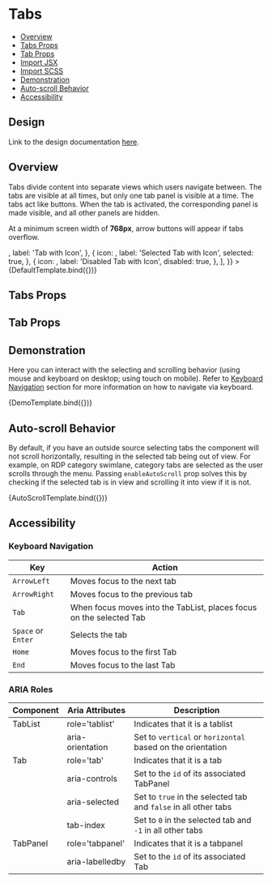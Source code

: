 
<Meta title="Components/Tabs" component={Tabs} />

# Tabs

- [Overview](#overview)
- [Tabs Props](#tabs-props)
- [Tab Props](#tab-props)
- [Import JSX](#import-jsx)
- [Import SCSS](#import-scss)
- [Demonstration](#demonstration)
- [Auto-scroll Behavior](#auto-scroll-behavior)
- [Accessibility](#accessibility)

## Design

Link to the design documentation <a href="https://bento.deliveryhero.net/3d2d84a09/p/391ff4-tabs">here</a>.

## Overview

Tabs divide content into separate views which users navigate between. The tabs are visible at all times, but only one tab panel is visible at a time. The tabs act like buttons. When the tab is activated, the corresponding panel is made visible, and all other panels are hidden.

At a minimum screen width of **768px**, arrow buttons will appear if tabs overflow.

<Canvas>
  <Story
    name="Overview"
    args={{
      id: 'tabs-overview',
      data: [
        {
          label: 'Tab',
        },
        {
          label: 'Selected Tab',
          selected: true,
        },
        {
          label: 'Disabled Tab',
          disabled: true,
        },
        {
          icon: <IcHeart />,
          label: 'Tab with Icon',
        },
        {
          icon: <IcHeart />,
          label: 'Selected Tab with Icon',
          selected: true,
        },
        {
          icon: <IcHeart />,
          label: 'Disabled Tab with Icon',
          disabled: true,
        },
      ],
    }}
  >
    {DefaultTemplate.bind({})}
  </Story>
</Canvas>

## Tabs Props

<ArgsTable of={Tabs} />

## Tab Props

<ArgsTable of={Tab} />

## Demonstration

Here you can interact with the selecting and scrolling behavior (using mouse and keyboard on desktop; using touch on mobile). Refer to <a href='#keyboard-navigation'>Keyboard Navigation</a> section for more information on how to navigate via keyboard.

<Canvas>
  <Story name="Demonstration">{DemoTemplate.bind({})}</Story>
</Canvas>

## Auto-scroll Behavior

By default, if you have an outside source selecting tabs the component will not scroll horizontally, resulting in the selected tab being out of view. For example, on RDP category swimlane, category tabs are selected as the user scrolls through the menu. Passing `enableAutoScroll` prop solves this by checking if the selected tab is in view and scrolling it into view if it is not.

<Canvas>
  <Story
    name="Auto-scroll Behaviour"
    parameters={{
      previewTabs: {
        canvas: {
          hidden: true,
        },
      },
      viewMode: 'docs',
    }}
  >
    {AutoScrollTemplate.bind({})}
  </Story>
</Canvas>

## Accessibility

### Keyboard Navigation

| Key                | Action                                                              |
| ------------------ | ------------------------------------------------------------------- |
| `ArrowLeft`        | Moves focus to the next tab                                         |
| `ArrowRight`       | Moves focus to the previous tab                                     |
| `Tab`              | When focus moves into the TabList, places focus on the selected Tab |
| `Space` or `Enter` | Selects the tab                                                     |
| `Home`             | Moves focus to the first Tab                                        |
| `End`              | Moves focus to the last Tab                                         |

### ARIA Roles

| Component | Aria Attributes  | Description                                                     |
| --------- | ---------------- | --------------------------------------------------------------- |
| TabList   | role='tablist'   | Indicates that it is a tablist                                  |
|           | aria-orientation | Set to `vertical` or `horizontal` based on the orientation      |
| Tab       | role='tab'       | Indicates that it is a tab                                      |
|           | aria-controls    | Set to the `id` of its associated TabPanel                      |
|           | aria-selected    | Set to `true` in the selected tab and `false` in all other tabs |
|           | tab-index        | Set to `0` in the selected tab and `-1` in all other tabs       |
| TabPanel  | role='tabpanel'  | Indicates that it is a tabpanel                                 |
|           | aria-labelledby  | Set to the `id` of its associated Tab                           |
